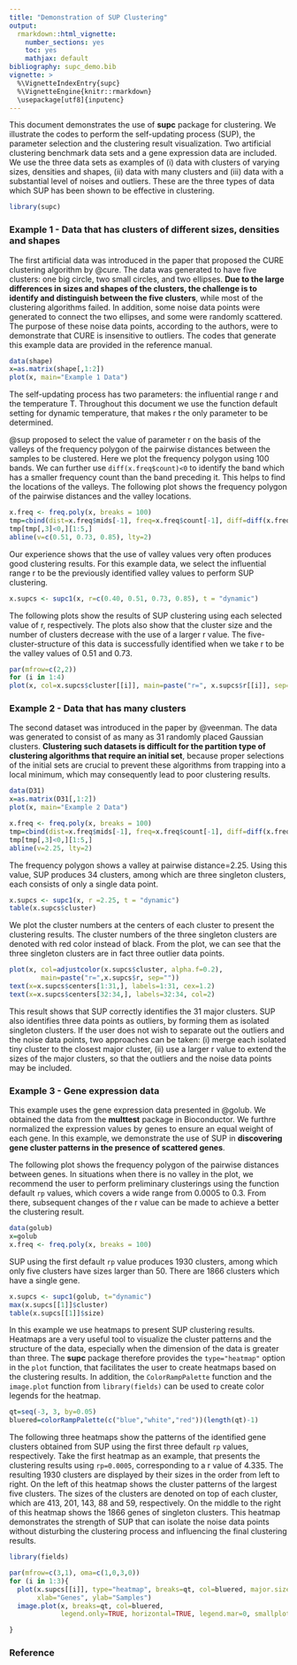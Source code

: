 ```yaml
---
title: "Demonstration of SUP Clustering"
output: 
  rmarkdown::html_vignette:
    number_sections: yes
    toc: yes
    mathjax: default
bibliography: supc_demo.bib
vignette: >
  %\VignetteIndexEntry{supc}
  %\VignetteEngine{knitr::rmarkdown}
  \usepackage[utf8]{inputenc}
---
```


This document demonstrates the use of **supc** package for clustering. We illustrate the codes to perform the self-updating process (SUP), the parameter selection and the clustering result visualization. Two artificial clustering benchmark data sets and a gene expression data are included. We use the three data sets as examples of (i) data with clusters of varying sizes, densities and shapes, (ii) data with many clusters and (iii) data with a substantial level of noises and outliers. These are the three types of data which SUP has been shown to be effective in clustering.


```r
library(supc)
```


### Example 1 - Data that has clusters of different sizes, densities and shapes

The first artificial data was introduced in the paper that proposed the CURE clustering algorithm by @cure. The data was generated to have five clusters: one big circle, two small circles, and two ellipses. **Due to the large differences in sizes and shapes of the clusters, the challenge is to identify and distinguish between the five clusters**, while most of the clustering algorithms failed. In addition, some noise data points were generated to connect the two ellipses, and some were randomly scattered. The purpose of these noise data points, according to the authors, were to demonstrate that CURE is insensitive to outliers. The codes that generate this example data are provided in the reference manual. 

```r
data(shape)
x=as.matrix(shape[,1:2])
plot(x, main="Example 1 Data")
```

The self-updating process has two parameters: the influential range r and the temperature T. Throughout this document we use the function default setting for dynamic temperature, that makes r the only parameter to be determined.

@sup proposed to select the value of parameter r on the basis of the valleys of the frequency polygon of the pairwise distances between the samples to be clustered. Here we plot the frequency polygon using 100 bands. We can further use `diff(x.freq$count)<0` to identify the band which has a smaller frequency count than the band preceding it. This helps to find the locations of the valleys. The following plot shows the frequency polygon of the pairwise distances and the valley locations.

```r
x.freq <- freq.poly(x, breaks = 100)
tmp=cbind(dist=x.freq$mids[-1], freq=x.freq$count[-1], diff=diff(x.freq$count))
tmp[tmp[,3]<0,][1:5,]
abline(v=c(0.51, 0.73, 0.85), lty=2)

```

Our experience shows that the use of valley values very often produces good clustering results. For this example data, we select the influential range r to be the previously identified valley values to perform SUP clustering. 

```r
x.supcs <- supc1(x, r=c(0.40, 0.51, 0.73, 0.85), t = "dynamic")
```

The following plots show the results of SUP clustering using each selected value of r, respectively. The plots also show that the cluster size and the number of clusters decrease with the use of a larger r value. The five-cluster-structure of this data is successfully identified when we take r to be the valley values of 0.51 and 0.73.

```r
par(mfrow=c(2,2))
for (i in 1:4)
plot(x, col=x.supcs$cluster[[i]], main=paste("r=", x.supcs$r[[i]], sep=""))

```


### Example 2 - Data that has many clusters
The second dataset was introduced in the paper by @veenman. The data was generated to consist of as many as 31 randomly placed Gaussian clusters. **Clustering such datasets is difficult for the partition type of clustering algorithms that require an initial set**, because proper selections of the initial sets are crucial to prevent these algorithms from trapping into a local minimum, which may consequently lead to poor clustering results.


```r
data(D31)
x=as.matrix(D31[,1:2])
plot(x, main="Example 2 Data")
```

```r
x.freq <- freq.poly(x, breaks = 100)
tmp=cbind(dist=x.freq$mids[-1], freq=x.freq$count[-1], diff=diff(x.freq$count))
tmp[tmp[,3]<0,][1:5,]
abline(v=2.25, lty=2)

```

The frequency polygon shows a valley at pairwise distance=2.25. Using this value, SUP produces 34 clusters, among which are three singleton clusters, each consists of only a single data point.

```r
x.supcs <- supc1(x, r =2.25, t = "dynamic")
table(x.supcs$cluster)

```

We plot the cluster numbers at the centers of each cluster to present the clustering results. The cluster numbers of the three singleton clusters are denoted with red color instead of black. From the plot, we can see that the three singleton clusters are in fact three outlier data points.

```r
plot(x, col=adjustcolor(x.supcs$cluster, alpha.f=0.2), 
        main=paste("r=",x.supcs$r, sep=""))
text(x=x.supcs$centers[1:31,], labels=1:31, cex=1.2)
text(x=x.supcs$centers[32:34,], labels=32:34, col=2)

```

This result shows that SUP correctly identifies the 31 major clusters. SUP also identifies three data points as outliers, by forming them as isolated singleton clusters. If the user does not wish to separate out the outliers and the noise data points, two approaches can be taken: (i) merge each isolated tiny cluster to the closest major cluster, (ii) use a larger r value to extend the sizes of the major clusters, so that the outliers and the noise data points may be included.


### Example 3 - Gene expression data
This example uses the gene expression data presented in @golub. We obtained the data from the **multtest** package in Bioconductor. We furthre normalized the expression values by genes to ensure an equal weight of each gene. In this example, we demonstrate the use of SUP in **discovering gene cluster patterns in the presence of scattered genes**.

The following plot shows the frequency polygon of the pairwise distances between genes. In situations when there is no valley in the plot, we recommend the user to perform preliminary clusterings using the function default `rp` values, which covers a wide range from 0.0005 to 0.3. From there, subsequent changes of the r value can be made to achieve a better the clustering result. 

```r
data(golub)
x=golub
x.freq <- freq.poly(x, breaks = 100)

```

SUP using the first default `rp` value produces 1930 clusters, among which only five clusters have sizes larger than 50. There are 1866 clusters which have a single gene. 

```r
x.supcs <- supc1(golub, t="dynamic")
max(x.supcs[[1]]$cluster)
table(x.supcs[[1]]$size)

```

In this example we use heatmaps to present SUP clustering results. Heatmaps are a very useful tool to visualize the cluster patterns and the structure of the data, especially when the dimension of the data is greater than three. The **supc** package therefore provides the `type="heatmap"` option in the `plot` function, that facilitates the user to create heatmaps based on the clustering results. In addition, the `ColorRampPalette` function and the `image.plot` function from `library(fields)` can be used to create color legends for the heatmap.

```r
qt=seq(-3, 3, by=0.05)
bluered=colorRampPalette(c("blue","white","red"))(length(qt)-1)

```

The following three heatmaps show the patterns of the identified gene clusters obtained from SUP using the first three default `rp` values, respectively. Take the first heatmap as an example, that presents the clustering results using `rp=0.0005`, corresponding to a r value of 4.335. The resulting 1930 clusters are displayed by their sizes in the order from left to right. On the left of this heatmap shows the cluster patterns of the largest five clusters. The sizes of the clusters are denoted on top of each cluster, which are 413, 201, 143, 88 and 59, respectively. On the middle to the right of this heatmap shows the 1866 genes of singleton clusters. This heatmap demonstrates the strength of SUP that can isolate the noise data points without disturbing the clustering process and influencing the final clustering results.

```r
library(fields)

```

```r
par(mfrow=c(3,1), oma=c(1,0,3,0))
for (i in 1:3){
  plot(x.supcs[[i]], type="heatmap", breaks=qt, col=bluered, major.size=50,
       xlab="Genes", ylab="Samples")
  image.plot(x, breaks=qt, col=bluered, 
             legend.only=TRUE, horizontal=TRUE, legend.mar=0, smallplot=c(0.7, 0.95, 0.16, 0.20))

}

```



### Reference


